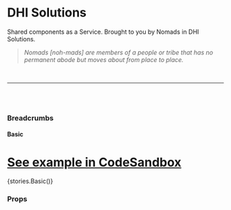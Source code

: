 
<Meta title="Components/Breadcrumbs" component={Breadcrumbs} />

# DHI Solutions

Shared components as a Service. Brought to you by Nomads in DHI Solutions.

> _Nomads [noh-mads] are members of a people or tribe that has no permanent abode but moves about from place to place._

<br />

---

<br />
<br />

### Breadcrumbs

#### Basic

# [See example in CodeSandbox](https://codesandbox.io/s/topbar-basic-z7wql)

<Preview withToolbar>
  <Story name="Basic">{stories.Basic()}</Story>
</Preview>

### Props

<Props of={Breadcrumbs} />
